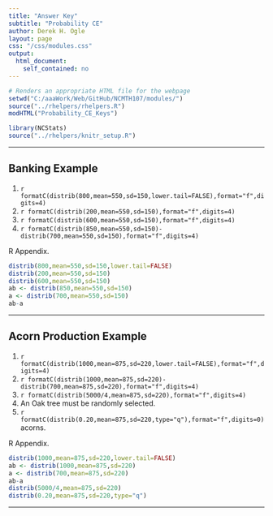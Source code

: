 ```yaml
---
title: "Answer Key"
subtitle: "Probability CE"
author: Derek H. Ogle
layout: page
css: "/css/modules.css"
output:
  html_document:
    self_contained: no
---
```


```r
# Renders an appropriate HTML file for the webpage
setwd("C:/aaaWork/Web/GitHub/NCMTH107/modules/")
source("../rhelpers/rhelpers.R")
modHTML("Probability_CE_Keys")
```

```r
library(NCStats)
source("../rhelpers/knitr_setup.R")
```

----

## Banking Example

1. `r formatC(distrib(800,mean=550,sd=150,lower.tail=FALSE),format="f",digits=4)` 
1. `r formatC(distrib(200,mean=550,sd=150),format="f",digits=4)` 
1. `r formatC(distrib(600,mean=550,sd=150),format="f",digits=4)` 
1. `r formatC(distrib(850,mean=550,sd=150)-distrib(700,mean=550,sd=150),format="f",digits=4)` 

R Appendix.
```r
distrib(800,mean=550,sd=150,lower.tail=FALSE)
distrib(200,mean=550,sd=150)
distrib(600,mean=550,sd=150)
ab <- distrib(850,mean=550,sd=150)
a <- distrib(700,mean=550,sd=150)
ab-a
```


----

## Acorn Production Example

1. `r formatC(distrib(1000,mean=875,sd=220,lower.tail=FALSE),format="f",digits=4)` 
1. `r formatC(distrib(1000,mean=875,sd=220)-distrib(700,mean=875,sd=220),format="f",digits=4)` 
1. `r formatC(distrib(5000/4,mean=875,sd=220),format="f",digits=4)` 
1. An Oak tree must be randomly selected.
1. `r formatC(distrib(0.20,mean=875,sd=220,type="q"),format="f",digits=0)` acorns.

R Appendix.
```r
distrib(1000,mean=875,sd=220,lower.tail=FALSE)
ab <- distrib(1000,mean=875,sd=220)
a <- distrib(700,mean=875,sd=220)
ab-a
distrib(5000/4,mean=875,sd=220)
distrib(0.20,mean=875,sd=220,type="q")
```

----
